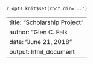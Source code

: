 `r opts_knit$set(root.dir='..')`

---
title: "Scholarship Project"
author: "Glen C. Falk
date: "June 21, 2018"
output: html_document
---